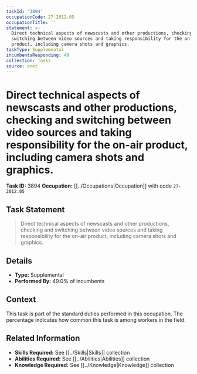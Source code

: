 ```yaml
---
taskId: '3894'
occupationCode: 27-2012.05
occupationTitle: ''
statement: >-
  Direct technical aspects of newscasts and other productions, checking and
  switching between video sources and taking responsibility for the on-air
  product, including camera shots and graphics.
taskType: Supplemental
incumbentsResponding: 49
collection: Tasks
source: onet
---
```

# Direct technical aspects of newscasts and other productions, checking and switching between video sources and taking responsibility for the on-air product, including camera shots and graphics.

**Task ID:** 3894
**Occupation:** [[../Occupations|Occupation]] with code `27-2012.05`

## Task Statement

> Direct technical aspects of newscasts and other productions, checking and switching between video sources and taking responsibility for the on-air product, including camera shots and graphics.

## Details

- **Type:** Supplemental
- **Performed By:** 49.0% of incumbents

## Context

This task is part of the standard duties performed in this occupation. The percentage indicates how common this task is among workers in the field.

## Related Information

- **Skills Required:** See [[../Skills|Skills]] collection
- **Abilities Required:** See [[../Abilities|Abilities]] collection
- **Knowledge Required:** See [[../Knowledge|Knowledge]] collection
